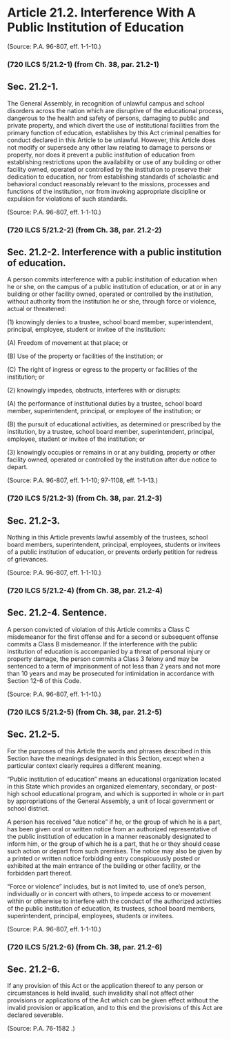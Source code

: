 # Article 21.2. Interference With A Public Institution of Education {.unnumbered}

<p>(Source: P.A. 96-807, eff. 1-1-10.)</p>### (720 ILCS 5/21.2-1) (from Ch. 38, par. 21.2-1)
## Sec. 21.2-1. 
<p>The General Assembly, in recognition of unlawful campus and school disorders across the nation which are disruptive of the educational process, dangerous to the health and safety of persons, damaging to public and private property, and which divert the use of institutional facilities from the primary function of education, establishes by this Act criminal penalties for conduct declared in this Article to be unlawful. However, this Article does not modify or supersede any other law relating to damage to persons or property, nor does it prevent a public institution of education from establishing restrictions upon the availability or use of any building or other facility owned, operated or controlled by the institution to preserve their dedication to education, nor from establishing standards of scholastic and behavioral conduct reasonably relevant to the missions, processes and functions of the institution, nor from invoking appropriate discipline or expulsion for violations of such standards.</p>
<p>(Source: P.A. 96-807, eff. 1-1-10.)</p>### (720 ILCS 5/21.2-2) (from Ch. 38, par. 21.2-2)
## Sec. 21.2-2. Interference with a public institution of education.
<p>A person commits interference with a public institution of education when he or she, on the campus of a public institution of education, or at or in any building or other facility owned, operated or controlled by the institution, without authority from the institution he or she, through force or violence, actual or threatened:</p><p class='paragraph'>\(1) knowingly denies to a trustee, school board member, superintendent, principal, employee, student or invitee of the institution:</p><p class='subparagraph'>\(A) Freedom of movement at that place; or</p><p class='subparagraph'>\(B) Use of the property or facilities of the institution; or</p><p class='subparagraph'>\(C) The right of ingress or egress to the property or facilities of the institution; or</p><p class='paragraph'>\(2) knowingly impedes, obstructs, interferes with or disrupts:</p><p class='subparagraph'>\(A) the performance of institutional duties by a trustee, school board member, superintendent, principal, or employee of the institution; or</p><p class='subparagraph'>\(B) the pursuit of educational activities, as determined or prescribed by the institution, by a trustee, school board member, superintendent, principal, employee, student or invitee of the institution; or</p><p class='paragraph'>\(3) knowingly occupies or remains in or at any building, property or other facility owned, operated or controlled by the institution after due notice to depart.</p><p>(Source: P.A. 96-807, eff. 1-1-10; 97-1108, eff. 1-1-13.)</p>### (720 ILCS 5/21.2-3) (from Ch. 38, par. 21.2-3)
## Sec. 21.2-3.
<p>Nothing in this Article prevents lawful assembly of the trustees, school board members, superintendent, principal, employees, students or invitees of a public institution of  education, or prevents orderly petition for redress of grievances.</p>
<p>(Source: P.A. 96-807, eff. 1-1-10.)</p>### (720 ILCS 5/21.2-4) (from Ch. 38, par. 21.2-4)
## Sec. 21.2-4. Sentence.
<p>A person convicted of violation of this Article commits a Class C misdemeanor for the first offense and for a second or subsequent offense commits a Class B misdemeanor. If the interference with the public institution of education is accompanied by a threat of personal injury or property damage, the person commits a Class 3 felony and may be sentenced to a term of imprisonment of not less than 2 years and not more than 10 years and may be prosecuted for intimidation in accordance with Section 12-6 of this Code.</p><p>(Source: P.A. 96-807, eff. 1-1-10.)</p>### (720 ILCS 5/21.2-5) (from Ch. 38, par. 21.2-5)
## Sec. 21.2-5.
<p>For the purposes of this Article the words and phrases described in this Section have the meanings designated in this Section, except when a particular context clearly requires a different meaning.</p>
<p>"Public institution of education" means an educational organization located in this State which provides an organized elementary, secondary, or post-high school educational program, and which is supported in whole or in part by appropriations of the General Assembly, a unit of local government or school district.</p><p>A person has received "due notice" if he, or the group of which he is a part, has been given oral or written notice from an authorized representative of the public institution of education in a manner reasonably designated to inform him, or the group of which he is a part, that he or they should cease such action or depart from such premises. The notice may also be given by a printed or written notice forbidding entry conspicuously posted or exhibited at the main entrance of the building or other facility, or the forbidden part thereof.</p><p>"Force or violence" includes, but is not limited to, use of one's person, individually or in concert with others, to impede access to or movement within or otherwise to interfere with the conduct of the authorized activities of the public institution of education, its trustees, school board members, superintendent, principal, employees, students or invitees.</p><p>(Source: P.A. 96-807, eff. 1-1-10.)</p>### (720 ILCS 5/21.2-6) (from Ch. 38, par. 21.2-6)
## Sec. 21.2-6. 
<p>If any provision of this Act or the application thereof to any person or circumstances is held invalid, such invalidity shall not affect other provisions or applications of the Act which can be given effect without the invalid provision or application, and to this end the provisions of this Act are declared severable.</p>
<p>(Source: P.A. 76-1582 .)</p>